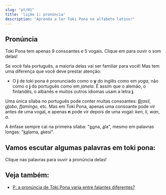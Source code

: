 ```yaml
---
slug: "pt/01"
title: 'lição 1: pronúncia'
description: "Aprenda a ler Toki Pona no alfabeto latino!"
---
```



## Pronúncia

Toki Pona tem apenas 9 consoantes e 5 vogais. Clique em para ouvir o som delas!

<PhonoTable />

Se você fala português, a maioria delas vai ser familiar para você! Mas tem uma diferença que você deve prestar atenção:

* O **j** de toki pona é pronunciado como o **y** do inglês como em *yoga*, não como o **j** do português como em *janela*. É assim que o alemão, o finlandês, o albanês e muitos outros idiomas usam a letra **j**.

Uma única sílaba no português pode conter muitas consoantes: *<u>Br</u>asil*, *<u>gl</u>obo*, *<u>fl</u>amingo*, etc. Mas em Toki Pona, apenas uma consoante pode vir antes de uma vogal, e apenas **n** pode vir depois de uma vogal: *ken*, *li*, *wan*, *a*.

A ênfase sempre cai na primeira sílaba: "<u>po</u>na, <u>a</u>la", mesmo em palavras longas: "<u>ka</u>lama, <u>a</u>kesi".

## Vamos escutar algumas palavras em toki pona:

Clique nas palavras para ouvir a pronúncia delas!

<PhonoExamples />

## Veja também:

* [P: a pronúncia de Toki Pona varia entre falantes diferentes?](/pt/sound-variation/)
